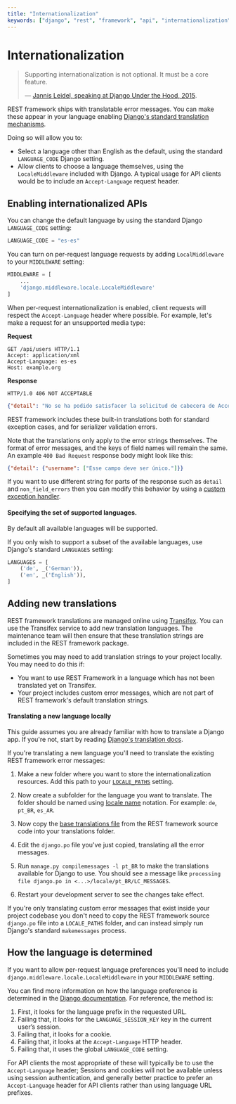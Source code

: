 ```yaml
---
title: "Internationalization"
keywords: ["django", "rest", "framework", "api", "internationalization"]
---
```


# Internationalization

> Supporting internationalization is not optional. It must be a core feature.
>
> &mdash; [Jannis Leidel, speaking at Django Under the Hood, 2015][cite].

REST framework ships with translatable error messages. You can make these appear in your language enabling [Django's standard translation mechanisms][django-translation].

Doing so will allow you to:

* Select a language other than English as the default, using the standard `LANGUAGE_CODE` Django setting.
* Allow clients to choose a language themselves, using the `LocaleMiddleware` included with Django. A typical usage for API clients would be to include an `Accept-Language` request header.

## Enabling internationalized APIs

You can change the default language by using the standard Django `LANGUAGE_CODE` setting:

```python
LANGUAGE_CODE = "es-es"
```

You can turn on per-request language requests by adding `LocalMiddleware` to your `MIDDLEWARE` setting:

```python
MIDDLEWARE = [
    ...
    'django.middleware.locale.LocaleMiddleware'
]
```

When per-request internationalization is enabled, client requests will respect the `Accept-Language` header where possible. For example, let's make a request for an unsupported media type:

**Request**

```http
GET /api/users HTTP/1.1
Accept: application/xml
Accept-Language: es-es
Host: example.org
```

**Response**

```http
HTTP/1.0 406 NOT ACCEPTABLE
```

```json
{"detail": "No se ha podido satisfacer la solicitud de cabecera de Accept."}
```

REST framework includes these built-in translations both for standard exception cases, and for serializer validation errors.

Note that the translations only apply to the error strings themselves. The format of error messages, and the keys of field names will remain the same. An example `400 Bad Request` response body might look like this:

```json
{"detail": {"username": ["Esse campo deve ser único."]}}
```

If you want to use different string for parts of the response such as `detail` and `non_field_errors` then you can modify this behavior by using a [custom exception handler][custom-exception-handler].

#### Specifying the set of supported languages.

By default all available languages will be supported.

If you only wish to support a subset of the available languages, use Django's standard `LANGUAGES` setting:

```python
LANGUAGES = [
    ('de', _('German')),
    ('en', _('English')),
]
```

## Adding new translations

REST framework translations are managed online using [Transifex][transifex-project]. You can use the Transifex service to add new translation languages. The maintenance team will then ensure that these translation strings are included in the REST framework package.

Sometimes you may need to add translation strings to your project locally. You may need to do this if:

* You want to use REST Framework in a language which has not been translated yet on Transifex.
* Your project includes custom error messages, which are not part of REST framework's default translation strings.

#### Translating a new language locally

This guide assumes you are already familiar with how to translate a Django app.  If you're not, start by reading [Django's translation docs][django-translation].

If you're translating a new language you'll need to translate the existing REST framework error messages:

1. Make a new folder where you want to store the internationalization resources. Add this path to your [`LOCALE_PATHS`][django-locale-paths] setting.

2. Now create a subfolder for the language you want to translate. The folder should be named using [locale name][django-locale-name] notation. For example: `de`, `pt_BR`, `es_AR`.

3. Now copy the [base translations file][django-po-source] from the REST framework source code into your translations folder.

4. Edit the `django.po` file you've just copied, translating all the error messages.

5. Run `manage.py compilemessages -l pt_BR` to make the translations
available for Django to use. You should see a message like `processing file django.po in <...>/locale/pt_BR/LC_MESSAGES`.

6. Restart your development server to see the changes take effect.

If you're only translating custom error messages that exist inside your project codebase you don't need to copy the REST framework source `django.po` file into a `LOCALE_PATHS` folder, and can instead simply run Django's standard `makemessages` process.

## How the language is determined

If you want to allow per-request language preferences you'll need to include `django.middleware.locale.LocaleMiddleware` in your `MIDDLEWARE` setting.

You can find more information on how the language preference is determined in the [Django documentation][django-language-preference]. For reference, the method is:

1. First, it looks for the language prefix in the requested URL.
2. Failing that, it looks for the `LANGUAGE_SESSION_KEY` key in the current user’s session.
3. Failing that, it looks for a cookie.
4. Failing that, it looks at the `Accept-Language` HTTP header.
5. Failing that, it uses the global `LANGUAGE_CODE` setting.

For API clients the most appropriate of these will typically be to use the `Accept-Language` header; Sessions and cookies will not be available unless using session authentication, and generally better practice to prefer an `Accept-Language` header for API clients rather than using language URL prefixes.

[cite]: https://youtu.be/Wa0VfS2q94Y
[django-translation]: https://docs.djangoproject.com/en/stable/topics/i18n/translation
[custom-exception-handler]: ../api-guide/exceptions.md#custom-exception-handling
[transifex-project]: https://explore.transifex.com/django-rest-framework-1/django-rest-framework/
[django-po-source]: https://raw.githubusercontent.com/encode/django-rest-framework/master/rest_framework/locale/en_US/LC_MESSAGES/django.po
[django-language-preference]: https://docs.djangoproject.com/en/stable/topics/i18n/translation/#how-django-discovers-language-preference
[django-locale-paths]: https://docs.djangoproject.com/en/stable/ref/settings/#std:setting-LOCALE_PATHS
[django-locale-name]: https://docs.djangoproject.com/en/stable/topics/i18n/#term-locale-name
